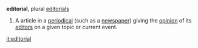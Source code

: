 '''editorial''', plural [[editorials]]

# A article in a [[periodical]] (such as a [[newspaper]]) giving the [[opinion]] of its [[editors]] on a given topic or current event.

[[it:editorial]]